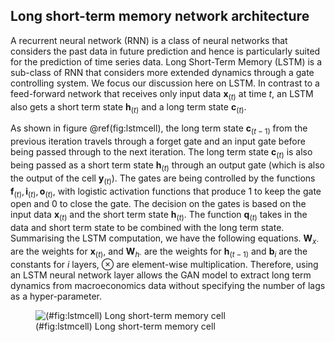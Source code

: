 ## Long short-term memory network architecture {#LSTM_model}

A recurrent neural network (RNN) is a class of neural
networks that considers the past data in future prediction
and hence is particularly suited for the prediction of time
series data.
Long Short-Term Memory (LSTM) is a sub-class of RNN that
considers more extended dynamics through a gate controlling
system.
We focus our discussion here on LSTM.
In contrast to a feed-forward network that receives only
input data $\mathbf{x}_{(t)}$ at time $t$,
an LSTM also gets a short term state
$\mathbf{h}_{(t)}$ and a long term state $\mathbf{c}_{(t)}$.

As shown in figure \@ref(fig:lstmcell), the long term state
$\mathbf{c}_{(t-1)}$ from the previous iteration travels
through a forget gate and an input
gate before being passed through to the next iteration.
The long term state $\mathbf{c}_{(t)}$ is also being passed
as a short term state $\mathbf{h}_{(t)}$ through an output
gate (which is also the output of the cell $\mathbf{y}_{(t)}$).
The gates are being controlled by the functions
$\mathbf{f}_{(t)}, \mathbf{i}_{(t)}, \mathbf{o}_{(t)}$, with
logistic activation functions that produce $1$ to keep the
gate open and $0$ to close the gate. The decision on the
gates is based on the input data $\mathbf{x}_{(t)}$ and
the short term state $\mathbf{h}_{(t)}$. The function
$\mathbf{q}_{(t)}$ takes in the data and short term state to
be combined with the long term state.
Summarising the LSTM computation, we have the following
equations. $\mathbf{W}_{x\cdot}$ are the weights for
$\mathbf{x}_{(t)}$, and $\mathbf{W}_{h\cdot}$ are the weights
for $\mathbf{h}_{(t-1)}$ and $\mathbf{b}_i$ are the constants for
$i$ layers, $\otimes$ are element-wise multiplication.
Therefore, using an LSTM neural network layer allows the GAN
model to extract long term dynamics from macroeconomics data
without specifying the number of lags as a hyper-parameter.

![(#fig:lstmcell) Long short-term memory cell](./src/lstm)

\begin{align*}
\mathbf{i}_{(t)} &= \sigma(
    \mathbf{W}_{xi}^T \mathbf{x}_{(t)}
    + \mathbf{W}_{hi}^T\mathbf{h}_{(t-1)} + \mathbf{b}_i
) \\
\mathbf{f}_{(t)} &= \sigma(
    \mathbf{W}_{xf}^T\mathbf{x}_{(t)} + \mathbf{W}_{hf}^T
    \mathbf{h}_{(t-1)} + \mathbf{b}_f
) \\
\mathbf{o}_{(t)} &= \sigma(
    \mathbf{W}_{xo}^T \mathbf{x}_{(t)} +
    \mathbf{W}_{ho}^T\mathbf{h}_{(t-1)} + \mathbf{b}_o
) \\
\mathbf{q}_{(t)} &= tanh(
    \mathbf{W}_{xg}^T \mathbf{x}_{(t)} +
    \mathbf{W}^T_{hg}\mathbf{h}_{(t-1)} + \mathbf{b}_g
) \\
\mathbf{c}_{(t)} &= \mathbf{f}_{(t)} \otimes \mathbf{c}_{(t-1)} + 
    \mathbf{i}_{(t)}\otimes \mathbf{q}_{(t)}\\
\mathbf{y}_{(t)} &= \mathbf{h}_{(t)} = \mathbf{o}_{(t)}
\otimes tanh(\mathbf{c}_{(t)})
\end{align*}



